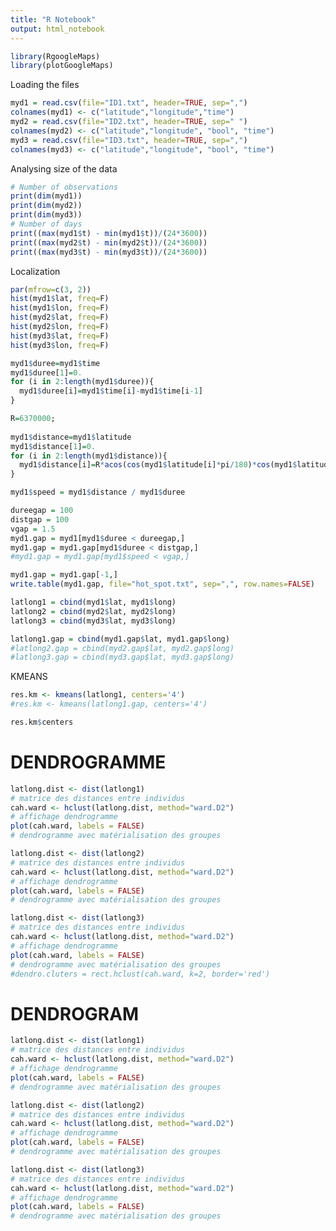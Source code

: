 ```yaml
---
title: "R Notebook"
output: html_notebook
---
```


```r
library(RgoogleMaps)
library(plotGoogleMaps)
```

Loading the files
```r
myd1 = read.csv(file="ID1.txt", header=TRUE, sep=",")
colnames(myd1) <- c("latitude","longitude","time")
myd2 = read.csv(file="ID2.txt", header=TRUE, sep=" ")
colnames(myd2) <- c("latitude","longitude", "bool", "time")
myd3 = read.csv(file="ID3.txt", header=TRUE, sep=",")
colnames(myd3) <- c("latitude","longitude", "bool", "time")
```

Analysing size of the data
```r
# Number of observations
print(dim(myd1))
print(dim(myd2))
print(dim(myd3))
# Number of days
print((max(myd1$t) - min(myd1$t))/(24*3600))
print((max(myd2$t) - min(myd2$t))/(24*3600))
print((max(myd3$t) - min(myd3$t))/(24*3600))
```

Localization 
```r
par(mfrow=c(3, 2))
hist(myd1$lat, freq=F)
hist(myd1$lon, freq=F)
hist(myd2$lat, freq=F)
hist(myd2$lon, freq=F)
hist(myd3$lat, freq=F)
hist(myd3$lon, freq=F)
```

  

  
```r
myd1$duree=myd1$time
myd1$duree[1]=0.
for (i in 2:length(myd1$duree)){
  myd1$duree[i]=myd1$time[i]-myd1$time[i-1]
}

R=6370000;
  
myd1$distance=myd1$latitude
myd1$distance[1]=0.
for (i in 2:length(myd1$distance)){
  myd1$distance[i]=R*acos(cos(myd1$latitude[i]*pi/180)*cos(myd1$latitude[i-1]*pi/180)*cos((myd1$longitude[i-1]*pi/180)-(myd1$longitude[i]*pi/180))+sin(myd1$latitude[i]*pi/180)*sin(myd1$latitude[i-1]*pi/180))
}

myd1$speed = myd1$distance / myd1$duree 
```

```r
dureegap = 100
distgap = 100
vgap = 1.5
myd1.gap = myd1[myd1$duree < dureegap,]
myd1.gap = myd1.gap[myd1$duree < distgap,]
#myd1.gap = myd1.gap[myd1$speed < vgap,]

myd1.gap = myd1.gap[-1,]
write.table(myd1.gap, file="hot_spot.txt", sep=",", row.names=FALSE)
```


```r
latlong1 = cbind(myd1$lat, myd1$long)
latlong2 = cbind(myd2$lat, myd2$long)
latlong3 = cbind(myd3$lat, myd3$long)

latlong1.gap = cbind(myd1.gap$lat, myd1.gap$long)
#latlong2.gap = cbind(myd2.gap$lat, myd2.gap$long)
#latlong3.gap = cbind(myd3.gap$lat, myd3.gap$long)
```


KMEANS
```r
res.km <- kmeans(latlong1, centers='4')
#res.km <- kmeans(latlong1.gap, centers='4')
```

```r
res.km$centers
```



# DENDROGRAMME

```r
latlong.dist <- dist(latlong1)
# matrice des distances entre individus
cah.ward <- hclust(latlong.dist, method="ward.D2")
# affichage dendrogramme
plot(cah.ward, labels = FALSE) 
# dendrogramme avec matérialisation des groupes

latlong.dist <- dist(latlong2)
# matrice des distances entre individus
cah.ward <- hclust(latlong.dist, method="ward.D2")
# affichage dendrogramme
plot(cah.ward, labels = FALSE) 
# dendrogramme avec matérialisation des groupes

latlong.dist <- dist(latlong3)
# matrice des distances entre individus
cah.ward <- hclust(latlong.dist, method="ward.D2")
# affichage dendrogramme
plot(cah.ward, labels = FALSE) 
# dendrogramme avec matérialisation des groupes
#dendro.cluters = rect.hclust(cah.ward, k=2, border='red')
```


# DENDROGRAM
```r
latlong.dist <- dist(latlong1)
# matrice des distances entre individus
cah.ward <- hclust(latlong.dist, method="ward.D2")
# affichage dendrogramme
plot(cah.ward, labels = FALSE) 
# dendrogramme avec matérialisation des groupes

latlong.dist <- dist(latlong2)
# matrice des distances entre individus
cah.ward <- hclust(latlong.dist, method="ward.D2")
# affichage dendrogramme
plot(cah.ward, labels = FALSE) 
# dendrogramme avec matérialisation des groupes

latlong.dist <- dist(latlong3)
# matrice des distances entre individus
cah.ward <- hclust(latlong.dist, method="ward.D2")
# affichage dendrogramme
plot(cah.ward, labels = FALSE) 
# dendrogramme avec matérialisation des groupes
```

